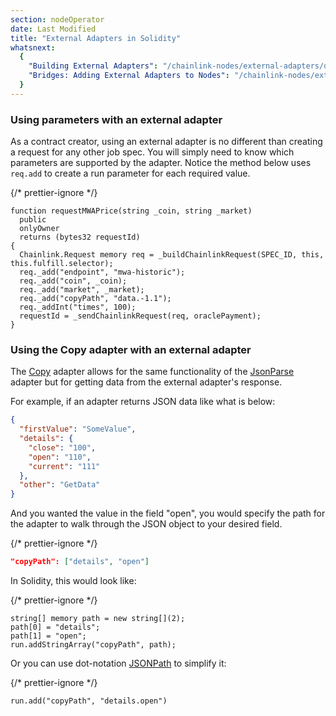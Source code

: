 ```yaml
---
section: nodeOperator
date: Last Modified
title: "External Adapters in Solidity"
whatsnext:
  {
    "Building External Adapters": "/chainlink-nodes/external-adapters/developers",
    "Bridges: Adding External Adapters to Nodes": "/chainlink-nodes/external-adapters/node-operators",
  }
---
```


### Using parameters with an external adapter

As a contract creator, using an external adapter is no different than creating a request for any other job spec. You will simply need to know which parameters are supported by the adapter. Notice the method below uses `req.add` to create a run parameter for each required value.

{/* prettier-ignore */}
```solidity
function requestMWAPrice(string _coin, string _market)
  public
  onlyOwner
  returns (bytes32 requestId)
{
  Chainlink.Request memory req = _buildChainlinkRequest(SPEC_ID, this, this.fulfill.selector);
  req._add("endpoint", "mwa-historic");
  req._add("coin", _coin);
  req._add("market", _market);
  req._add("copyPath", "data.-1.1");
  req._addInt("times", 100);
  requestId = _sendChainlinkRequest(req, oraclePayment);
}
```

### Using the Copy adapter with an external adapter

The [Copy](/chainlink-nodes/oracle-jobs/v1/adapters/#copy) adapter allows for the same functionality of the [JsonParse](/chainlink-nodes/oracle-jobs/v1/adapters/#jsonparse) adapter but for getting data from the external adapter's response.

For example, if an adapter returns JSON data like what is below:

```json
{
  "firstValue": "SomeValue",
  "details": {
    "close": "100",
    "open": "110",
    "current": "111"
  },
  "other": "GetData"
}
```

And you wanted the value in the field "open", you would specify the path for the adapter to walk through the JSON object to your desired field.

{/* prettier-ignore */}
```json
"copyPath": ["details", "open"]
```

In Solidity, this would look like:

{/* prettier-ignore */}
```solidity
string[] memory path = new string[](2);
path[0] = "details";
path[1] = "open";
run.addStringArray("copyPath", path);
```

Or you can use dot-notation <a href="https://jsonpath.com/">JSONPath</a> to simplify it:

{/* prettier-ignore */}
```solidity
run.add("copyPath", "details.open")
```
